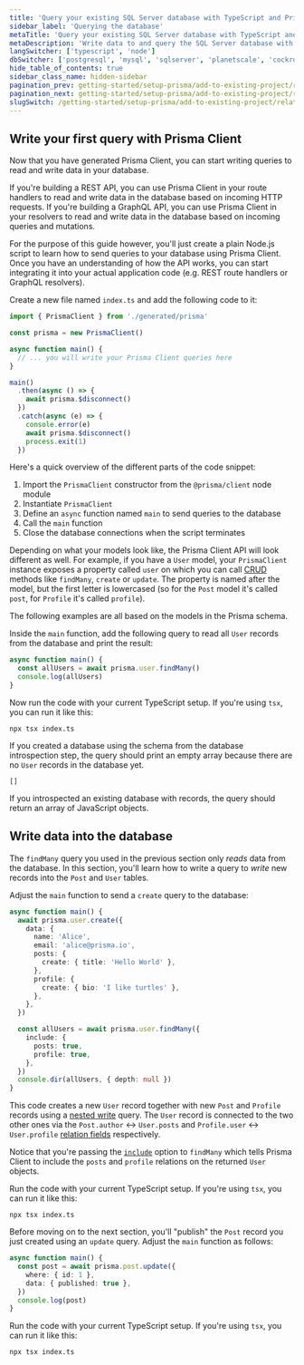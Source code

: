 ```yaml
---
title: 'Query your existing SQL Server database with TypeScript and Prisma ORM'
sidebar_label: 'Querying the database'
metaTitle: 'Query your existing SQL Server database with TypeScript and Prisma ORM'
metaDescription: 'Write data to and query the SQL Server database with your TypeScript and Prisma ORM project'
langSwitcher: ['typescript', 'node']
dbSwitcher: ['postgresql', 'mysql', 'sqlserver', 'planetscale', 'cockroachdb']
hide_table_of_contents: true
sidebar_class_name: hidden-sidebar
pagination_prev: getting-started/setup-prisma/add-to-existing-project/relational-databases/install-prisma-client-typescript-sqlserver
pagination_next: getting-started/setup-prisma/add-to-existing-project/relational-databases/evolve-your-schema-typescript-sqlserver
slugSwitch: /getting-started/setup-prisma/add-to-existing-project/relational-databases/querying-the-database-
---
```

 

## Write your first query with Prisma Client

Now that you have generated Prisma Client, you can start writing queries to read and write data in your database.

If you're building a REST API, you can use Prisma Client in your route handlers to read and write data in the database based on incoming HTTP requests. If you're building a GraphQL API, you can use Prisma Client in your resolvers to read and write data in the database based on incoming queries and mutations.

For the purpose of this guide however, you'll just create a plain Node.js script to learn how to send queries to your database using Prisma Client. Once you have an understanding of how the API works, you can start integrating it into your actual application code (e.g. REST route handlers or GraphQL resolvers).

Create a new file named `index.ts` and add the following code to it:

```ts file=index.ts showLineNumbers
import { PrismaClient } from './generated/prisma'

const prisma = new PrismaClient()

async function main() {
  // ... you will write your Prisma Client queries here
}

main()
  .then(async () => {
    await prisma.$disconnect()
  })
  .catch(async (e) => {
    console.error(e)
    await prisma.$disconnect()
    process.exit(1)
  })
```

Here's a quick overview of the different parts of the code snippet:

1. Import the `PrismaClient` constructor from the `@prisma/client` node module
1. Instantiate `PrismaClient`
1. Define an `async` function named `main` to send queries to the database
1. Call the `main` function
1. Close the database connections when the script terminates

Depending on what your models look like, the Prisma Client API will look different as well. For example, if you have a `User` model, your `PrismaClient` instance exposes a property called `user` on which you can call [CRUD](/orm/prisma-client/queries/crud) methods like `findMany`, `create` or `update`. The property is named after the model, but the first letter is lowercased (so for the `Post` model it's called `post`, for `Profile` it's called `profile`).

The following examples are all based on the models in the Prisma schema.

Inside the `main` function, add the following query to read all `User` records from the database and print the result:

```ts file=index.ts showLineNumbers
async function main() {
  const allUsers = await prisma.user.findMany()
  console.log(allUsers)
}
```

Now run the code with your current TypeScript setup. If you're using `tsx`, you can run it like this:

```terminal copy
npx tsx index.ts
```

If you created a database using the schema from the database introspection step, the query should print an empty array because there are no `User` records in the database yet.

```no-copy
[]
```

If you introspected an existing database with records, the query should return an array of JavaScript objects.

## Write data into the database

The `findMany` query you used in the previous section only _reads_ data from the database. In this section, you'll learn how to write a query to _write_ new records into the `Post` and `User` tables.

Adjust the `main` function to send a `create` query to the database:

```ts file=index.ts showLineNumbers
async function main() {
  await prisma.user.create({
    data: {
      name: 'Alice',
      email: 'alice@prisma.io',
      posts: {
        create: { title: 'Hello World' },
      },
      profile: {
        create: { bio: 'I like turtles' },
      },
    },
  })

  const allUsers = await prisma.user.findMany({
    include: {
      posts: true,
      profile: true,
    },
  })
  console.dir(allUsers, { depth: null })
}
```

This code creates a new `User` record together with new `Post` and `Profile` records using a [nested write](/orm/prisma-client/queries/relation-queries#nested-writes) query. The `User` record is connected to the two other ones via the `Post.author` ↔ `User.posts` and `Profile.user` ↔ `User.profile` [relation fields](/orm/prisma-schema/data-model/relations#relation-fields) respectively.

Notice that you're passing the [`include`](/orm/prisma-client/queries/select-fields#return-nested-objects-by-selecting-relation-fields) option to `findMany` which tells Prisma Client to include the `posts` and `profile` relations on the returned `User` objects.

Run the code with your current TypeScript setup. If you're using `tsx`, you can run it like this:

```terminal copy
npx tsx index.ts
```

Before moving on to the next section, you'll "publish" the `Post` record you just created using an `update` query. Adjust the `main` function as follows:

```ts file=index.ts showLineNumbers
async function main() {
  const post = await prisma.post.update({
    where: { id: 1 },
    data: { published: true },
  })
  console.log(post)
}
```

Run the code with your current TypeScript setup. If you're using `tsx`, you can run it like this:

```terminal copy
npx tsx index.ts
```
